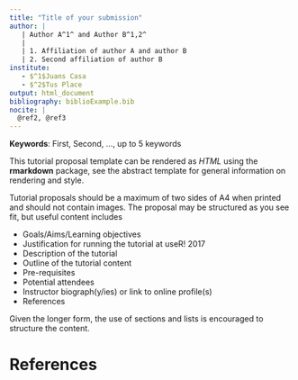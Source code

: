 ```yaml
---
title: "Title of your submission"
author: |
   | Author A^1^ and Author B^1,2^
   |
   | 1. Affiliation of author A and author B
   | 2. Second affiliation of author B
institute: 
   - $^1$Juans Casa
   - $^2$Tus Place
output: html_document
bibliography: biblioExample.bib
nocite: | 
  @ref2, @ref3
---
```


**Keywords**: First, Second, ..., up to 5 keywords

This tutorial proposal template can be rendered as *HTML* using the **rmarkdown** package, see the abstract template for general information on rendering and style.

Tutorial proposals should be a maximum of two sides of A4 when printed and should not contain images. The proposal may be structured as you see fit, but useful content includes

 - Goals/Aims/Learning objectives
 - Justification for running the tutorial at useR! 2017
 - Description of the tutorial
 - Outline of the tutorial content
 - Pre-requisites
 - Potential attendees
 - Instructor biograph(y/ies) or link to online profile(s)
 - References
 
Given the longer form, the use of sections and lists is encouraged to structure the content.

# References
